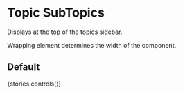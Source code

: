 


<Meta title="Topics/SubTopics" decorators={[withKnobs]} />

# Topic SubTopics

Displays at the top of the topics sidebar.

Wrapping element determines the width of the component.

## Default

<Preview>
  <Story name="default">
    {stories.controls()}
  </Story>
</Preview>
